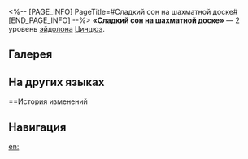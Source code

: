 <%-- [PAGE_INFO]
PageTitle=#Сладкий сон на шахматной доске#
[END_PAGE_INFO] --%>
{{Эйдолон Инфобокс
|Название         = Сладкий сон на шахматной доске
|Изображение      = Эйдолон Сладкий сон на шахматной доске.png
|Персонаж         = Цинцюэ
|Уровень          = 2
|Длительность     = 
|Описание         = Каждое вытягивание кости немедленно восстанавливает 1 ед. энергии Цинцюэ.
|Свойство1        = 
|Масштабирование1 = 
}}
'''«Сладкий сон на шахматной доске»''' — 2 уровень [[эйдолон]]а [[Цинцюэ]].

==Галерея==
{{Галерея|position=left|captionalign=center
|Персонаж Цинцюэ Эйдолон 2.png|Осколок Эйдолона
}}

==На других языках==
{{На других языках
|en   = Sleep on the Tiles
|zhs  = 棋枰作枕好入眠
|zht  = 棋枰作枕好入眠
|ja   = {{Rubi|碁盤|ごばん}}は{{Rubi|枕|まくら}}、{{Rubi|快眠|かいみん}}の{{Rubi|助|たす}}け
|ko   = 놀이판은 숙면 도우미
|es   = Hora de la siesta en las fichas
|fr   = Repos sur l'échiquier
|ru   = Сладкий сон на шахматной доске
|th   = Sleep on the Tiles
|vi   = Thế Bài Như Gối Ngủ Êm
|de   = Zeit für ein Nickerchen, direkt auf dem Schachbrett
|id   = Sleep on the Tiles
|pt   = Dormir nas Peças
}}

==История изменений
{{История изменений|3.5}}

==Навигация==
{{Навык Навбокс|Цинцюэ}}

[[en:]]